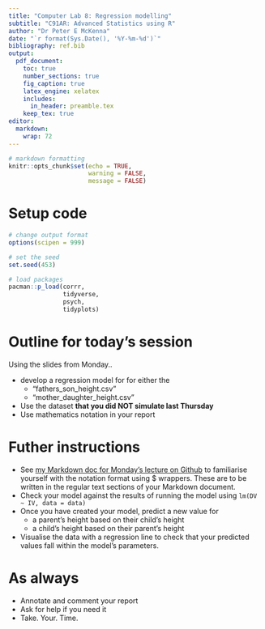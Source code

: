 ```yaml
---
title: "Computer Lab 8: Regression modelling"
subtitle: "C91AR: Advanced Statistics using R"
author: "Dr Peter E McKenna"
date: "`r format(Sys.Date(), '%Y-%m-%d')`"
bibliography: ref.bib
output: 
  pdf_document:
    toc: true
    number_sections: true
    fig_caption: true
    latex_engine: xelatex
    includes:
      in_header: preamble.tex
    keep_tex: true
editor: 
  markdown: 
    wrap: 72
---
```


```r

# markdown formatting
knitr::opts_chunk$set(echo = TRUE,
                      warning = FALSE,
                      message = FALSE)

```


# Setup code

```r

# change output format
options(scipen = 999)

# set the seed
set.seed(453)

# load packages
pacman::p_load(corrr,
               tidyverse,
               psych,
               tidyplots)

```

# Outline for today's session

Using the slides from Monday..

- develop a regression model for for either the 
  - "fathers_son_height.csv"
  - "mother_daughter_height.csv"
- Use the dataset **that you did NOT simulate last Thursday**
- Use mathematics notation in your report


# Futher instructions

  - See [my Markdown doc for Monday's lecture on Github](https://github.com/petermckenna/MSc_C91AR/blob/main/L7_Correlation_and_regression_pdf.rmd) to familiarise yourself with the notation format using $ wrappers. These are to be written in the regular text sections of your Markdown document. 
- Check your model against the results of running the model using `lm(DV ~ IV, data = data)`   
- Once you have created your model, predict a new value for
  - a parent's height based on their child's height
  - a child's height based on their parent's height 
- Visualise the data with a regression line to check that your predicted values fall within the model's parameters.
  
# As always

- Annotate and comment your report
- Ask for help if you need it
- Take. Your. Time. 

  
  
  

